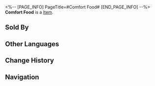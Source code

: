 <%-- [PAGE_INFO]
PageTitle=#Comfort Food#
[END_PAGE_INFO] --%>
{{Item Infobox
|title       = Comfort Food
|id          = 400004
|image       = Item Comfort Food.png
|type        = 
|invCategory = Consumables
|rarity      = 1
|effect      = Upon use, immediately heals a single ally by 15% of their Max HP plus 150 extra HP.
|description = Simple food that lacks character. But give credit where credit is due, they do make you feel stuffed.
|source1     = [[Omni-Synthesizer]]
|source2     = Vending Machine
}}
{{Description|1=''"Remember that hunger is still a real problem for many people around the world."''}}
'''Comfort Food''' is a [[Item]].

==Sold By==
{{Shop Availability}}

==Other Languages==
{{Other Languages
|en   = Comfort Food
|zhs  = 果腹粮食
|zht  = 果腹糧食
|ja   = 満腹の食糧
|ko   = 배 채울 식량
|es   = Alimento nutritivo
|fr   = Nourriture réconfortante
|ru   = Сытная еда
|th   = Comfort Food
|vi   = Thức Ăn No Nê
|de   = Nahrhaftes Essen
|id   = Comfort Food
|pt   = Comida Energética
}}

==Change History==
{{Change History|2.0}}

==Navigation==
{{Consumable Navbox}}